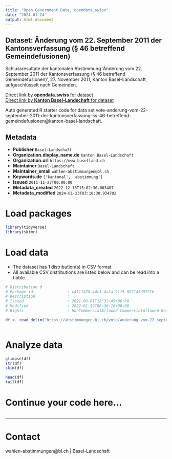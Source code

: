 ```yaml
---
title: "Open Government Data, opendata.swiss"
date: "2024-01-24"
output: html_document
---
```


## Dataset: Änderung vom 22. September 2011 der Kantonsverfassung (§ 46 betreffend Gemeindefusionen)

Schlussresultate der kantonalen Abstimmung 'Änderung vom 22. September 2011 der Kantonsverfassung (§ 46 betreffend Gemeindefusionen)', 27. November 2011, Kanton Basel-Landschaft, aufgeschlüsselt nach Gemeinden.

[Direct link by **opendata.swiss** for dataset](https://opendata.swiss/de/dataset/anderung-vom-22-september-2011-der-kantonsverfassung-46-betreffend-gemeindefusionen)<br>
[Direct link by **Kanton Basel-Landschaft** for dataset](https://abstimmungen.bl.ch/vote/anderung-vom-22-september-2011-der-kantonsverfassung-ss-46-betreffend-gemeindefusionen/data)

Auto generated R starter code for data set vote-anderung-vom-22-september-2011-der-kantonsverfassung-ss-46-betreffend-gemeindefusionen@kanton-basel-landschaft.

## Metadata

- **Publisher** `Basel-Landschaft`
- **Organization.display_name.de** `Kanton Basel-Landschaft`
- **Organization.url** `https://www.baselland.ch`
- **Maintainer** `Basel-Landschaft`
- **Maintainer_email** `wahlen-abstimmungen@bl.ch`
- **Keywords.de** `['kantonal', 'abstimmung']`
- **Issued** `2011-11-27T00:00:00`
- **Metadata_created** `2022-12-13T15:02:30.003487`
- **Metadata_modified** `2024-01-23T03:10:30.934702`


# Load packages

```r

library(tidyverse)
library(skimr)

```

# Load data

-   The dataset has 1 distribution(s) in CSV format.
-   All available CSV distributions are listed below and can be read into a tibble.

```r

# Distribution 0
# Package_id               : c4111478-44c3-4a1a-91f5-687145d9721b
# Description              : 
# Issued                   : 2021-09-01T18:32:45+00:00
# Modified                 : 2022-01-19T06:36:16+00:00
# Rights                   : NonCommercialAllowed-CommercialAllowed-ReferenceRequired

df <- read_delim('https://abstimmungen.bl.ch/vote/anderung-vom-22-september-2011-der-kantonsverfassung-ss-46-betreffend-gemeindefusionen/data-csv')



```

# Analyze data

```r

glimpse(df)
str(df)
skim(df)

head(df)
tail(df)

```

# Continue your code here...

```r

```

------------------------------------------------------------------------

# Contact

wahlen-abstimmungen@bl.ch | Basel-Landschaft
